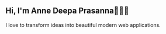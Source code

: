 ## Hi, I'm Anne Deepa Prasanna🙋🏻‍♀️

I love to transform ideas into beautiful modern web applications.
